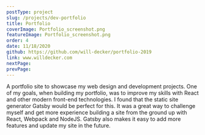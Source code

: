 ```yaml
---
postType: project
slug: /projects/dev-portfolio
title: Portfolio
coverImage: Portfolio_screenshot.png
featureImage: Portfolio_screenshot.png
order: 4
date: 11/18/2020
github: https://github.com/will-decker/portfolio-2019
link: www.willdecker.com
nextPage:
prevPage:
---
```


A portfolio site to showcase my web design and development projects. One of my goals, when building my portfolio, was to improve my skills with React and other modern front-end technologies. I found that the static site generator Gatsby would be perfect for this. It was a great way to challenge myself and get more experience building a site from the ground up with React, Webpack and NodeJS. Gatsby also makes it easy to add more features and update my site in the future.
